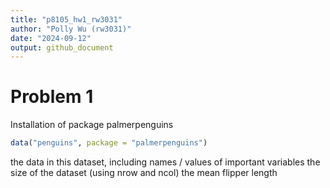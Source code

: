 ```yaml
---
title: "p8105_hw1_rw3031"
author: "Polly Wu (rw3031)"
date: "2024-09-12"
output: github_document
---
```


# Problem 1

Installation of package palmerpenguins

```r
data("penguins", package = "palmerpenguins")
```

the data in this dataset, including names / values of important variables
the size of the dataset (using nrow and ncol)
the mean flipper length
